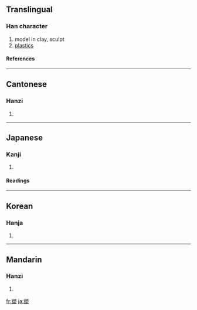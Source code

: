 ==Translingual==
===Han character===
{{Han char|rn=32|rad=土|as=10|sn=13|four=8710<sub>4</sub>|canj=廿月土 (TBG)}}
# model in clay, sculpt
# [[plastics]]
====References====
{{Han ref|kx=0235.100|dkj=05328|dj=0473.030|hdz=10474.040|uh=5851|ud=22609|bh=B6EC|bd=46828}}
----
==Cantonese==
===Hanzi===
{{yue-hanzi|jyut=|y=sou3}}
# {{defn|Cantonese}}
----
==Japanese==
===Kanji===
{{ja-kanji|grade=c|rs=土10}}
# {{defn|Japanese}} 
====Readings====
{{ja-readings|on=[[そ]] (so)|kun=[[でく]] (deku)}}
----
==Korean==
===Hanja===
{{ko-hanja|hangeul=소|rv=so|mr=so}}
# {{defn|Korean}}
----
==Mandarin==
===Hanzi===
{{cmn-hanzi|pin=[[sù]] ([[su4]])|wg=su<sup>4</sup>}}
# {{defn|Mandarin}}

[[fr:塑]]
[[ja:塑]]